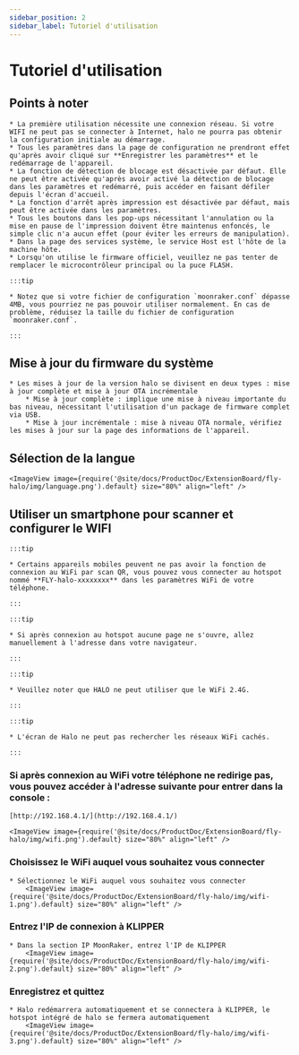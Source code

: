 ```yaml
---
sidebar_position: 2
sidebar_label: Tutoriel d'utilisation
---
```






# Tutoriel d'utilisation

## Points à noter

    * La première utilisation nécessite une connexion réseau. Si votre WIFI ne peut pas se connecter à Internet, halo ne pourra pas obtenir la configuration initiale au démarrage.
    * Tous les paramètres dans la page de configuration ne prendront effet qu'après avoir cliqué sur **Enregistrer les paramètres** et le redémarrage de l'appareil.
    * La fonction de détection de blocage est désactivée par défaut. Elle ne peut être activée qu'après avoir activé la détection de blocage dans les paramètres et redémarré, puis accéder en faisant défiler depuis l'écran d'accueil.
    * La fonction d'arrêt après impression est désactivée par défaut, mais peut être activée dans les paramètres.
    * Tous les boutons dans les pop-ups nécessitant l'annulation ou la mise en pause de l'impression doivent être maintenus enfoncés, le simple clic n'a aucun effet (pour éviter les erreurs de manipulation).
    * Dans la page des services système, le service Host est l'hôte de la machine hôte.
    * Lorsqu'on utilise le firmware officiel, veuillez ne pas tenter de remplacer le microcontrôleur principal ou la puce FLASH.

    :::tip

    * Notez que si votre fichier de configuration `moonraker.conf` dépasse 4MB, vous pourriez ne pas pouvoir utiliser normalement. En cas de problème, réduisez la taille du fichier de configuration `moonraker.conf`.

    :::

## Mise à jour du firmware du système

    * Les mises à jour de la version halo se divisent en deux types : mise à jour complète et mise à jour OTA incrémentale
        * Mise à jour complète : implique une mise à niveau importante du bas niveau, nécessitant l'utilisation d'un package de firmware complet via USB.
        * Mise à jour incrémentale : mise à niveau OTA normale, vérifiez les mises à jour sur la page des informations de l'appareil.

## Sélection de la langue

    <ImageView image={require('@site/docs/ProductDoc/ExtensionBoard/fly-halo/img/language.png').default} size="80%" align="left" />

## Utiliser un smartphone pour scanner et configurer le WIFI

    :::tip

    * Certains appareils mobiles peuvent ne pas avoir la fonction de connexion au WiFi par scan QR, vous pouvez vous connecter au hotspot nommé **FLY-halo-xxxxxxxx** dans les paramètres WiFi de votre téléphone.

    :::

    :::tip

    * Si après connexion au hotspot aucune page ne s'ouvre, allez manuellement à l'adresse dans votre navigateur.

    :::

    :::tip

    * Veuillez noter que HALO ne peut utiliser que le WiFi 2.4G.

    :::

    :::tip

    * L'écran de Halo ne peut pas rechercher les réseaux WiFi cachés.

    :::

### Si après connexion au WiFi votre téléphone ne redirige pas, vous pouvez accéder à l'adresse suivante pour entrer dans la console :

    [http://192.168.4.1/](http://192.168.4.1/)

    <ImageView image={require('@site/docs/ProductDoc/ExtensionBoard/fly-halo/img/wifi.png').default} size="80%" align="left" />

### Choisissez le WiFi auquel vous souhaitez vous connecter

    * Sélectionnez le WiFi auquel vous souhaitez vous connecter
        <ImageView image={require('@site/docs/ProductDoc/ExtensionBoard/fly-halo/img/wifi-1.png').default} size="80%" align="left" />


### Entrez l'IP de connexion à KLIPPER

    * Dans la section IP MoonRaker, entrez l'IP de KLIPPER
        <ImageView image={require('@site/docs/ProductDoc/ExtensionBoard/fly-halo/img/wifi-2.png').default} size="80%" align="left" />


### Enregistrez et quittez

    * Halo redémarrera automatiquement et se connectera à KLIPPER, le hotspot intégré de halo se fermera automatiquement
        <ImageView image={require('@site/docs/ProductDoc/ExtensionBoard/fly-halo/img/wifi-3.png').default} size="80%" align="left" />